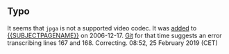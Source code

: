 == Typo ==
It seems that <code>jpga</code> is not a supported video codec. It was <span class="plainlinks">[https://wiki.videolan.org/index.php?title=Mpjpeg&diff=prev&oldid=6484&diffonly=1 added]</span> to [[{{SUBJECTPAGENAME}}]] on 2006-12-17. [https://git.videolan.org/?p=vlc.git;a=blob;f=modules/mux/mpjpeg.c;hb=d3fe7f28797d4dba65ffcdd60bf932e758a48a9e#l161 Git] for that time suggests an error transcribing lines 167 and 168. Correcting. {{User:DoesItReallyMatter/real_sig}} 08:52, 25 February 2019 (CET)